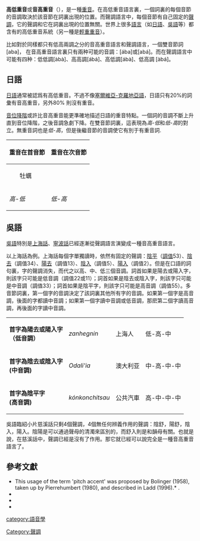 
'''高低重音'''或'''音高重音'''（{{lang-en|'''Pitch accent'''}}），是一種[[重音_(語音學)|重音]]。在高低重音語言裏，一個詞裏的每個音節的音調取決於該音節在詞裏出現的位置。而聲調語言中，每個音節有自己固定的[[聲調|聲調]]，它的聲調和它在詞裏出現的位置無關。世界上很多[[語言|語言]]（如[[日語|日語]]、[[吳語|吳語]]等）都含有的高低重音系統（另一種是[[輕重重音|輕重重音]]）。

比如對於同樣都只有低高兩調之分的音高重音語言和聲調語言，一個雙音節詞[aba]， 在音高重音語言裏只有兩种可能的音調：[ába]或[abá]。而在聲調語言中可能有四种：低低調[àbà]、高高調[ábá]、高低調[ábà]、低高調 [àbá]。

==日語==
{{main|日語高低重音}}
[[日語|日語]]通常被認爲有高低重音。不過不像[[塞爾維亞-克羅地亞語|塞爾維亞-克羅地亞語]]，日語只有20%的詞彙有音高重音，另外80% 則沒有重音。

[[音位降階|音位降階]]或許比音高重音能更準確地描述日語的重音特點。一個詞的音調不斷上升直到音位降階，之後音調急劇下降。在雙音節詞裏，這表現為''高-低''和''低-高''的對立。無重音詞也是''低-高''，但是後繼音節的音調使它有別于有重音詞. 

{| class="wikitable"
!colspan=2|重音在首音節
!colspan=2|重音在次音節
!colspan=2|無重音
|-
|{{IPA|[ka<sup>↓</sup>ki]}}||牡蠣
|{{IPA|[kaki<sup>↓</sup>]}}||垣
|{{IPA|[kaki]}}||柿

|-
|colspan=2|''高-低''
|colspan=2|''低-高''
|colspan=2|
|}

==吳語==
[[吳語|吳語]]特別是[[上海話|上海話]]、[[寧波話|寧波話]]已經逐漸從聲調語言演變成一種音高重音語言。

以上海話為例。上海話每個字單獨讀時，依然有固定的聲調：[[陰平|陰平]]（[[調值|調值]]53）、[[陰去|陰去]]（調值34）、[[陽去|陽去]]（調值13）、[[陰入|陰入]]（調值5）、[[陽入|陽入]]（調值2）。但是在口語的詞句裏，字的聲調消失，而代之以高、中、低三個音調。詞首如果是陽去或陽入字，則該字只可能是低音調（調值22或11）；詞首如果是陰去或陰入字，則該字只可能是中音調（調值33）；詞首如果是陰平字，則該字只可能是高音調（調值55）。多音節詞裏，第一個字的音調決定了該詞裏其他所有字的音調。如果第一個字是高音調，後面的字都讀中音調；如果第一個字讀中音調或低音調，那麽第二個字讀高音調，再後面的字讀中音調。

{| class=wikitable
|'''首字為陽去或陽入字<br>（低音調）'''||''zanhegnin''||上海人||低-高-中
|-
|'''首字為陰去或陰入字<br>(中音調)'''||''Odali'ia''||澳大利亚||中-高-中-中
|-
|'''首字為陰平字<br>(高音調)'''||''kónkonchitsau''||公共汽車||高-中-中-中
|}


吳語臨紹小片慈溪話只剩4個聲調，4個無任何辨義作用的聲調：陰舒，陽舒，陰入，陽入。陰陽是可以通過聲母的清濁來區別的，而舒入則是和韻母有關。也就是說，在慈溪話中，聲調已經是沒有了作用。那它就已經可以說完全是一種音高重音語言了。

==參考文獻==
{{refbegin}}
* This usage of the term 'pitch accent' was proposed by Bolinger (1958), taken up by Pierrehumbert (1980), and described in Ladd (1996).* {{citation |last=Bolinger |first=Dwight|author-link =|last2 =|first2 =|author2-link =|publication-date = 1958 |date=
 |year= |title=A theory of pitch accent in English|periodical = Word |edition= |volume=14 |pages=109–49|series =|publication-place =|place = |publisher= |id= |isbn= |doi=|oclc = |url= |accessdate=2008-01-14}}.
* {{citation  |last=Ladd  |first=Robert D.  | author-link =  | last2 =  | first2 =  | author2-link =  |title=Intonational Phonology
  | place =  |publisher=Cambridge University Press  |year=1996  |location=Cambridge, UK  |volume=  |edition=  |url=  |doi=
  |id=  |isbn=}}
* {{cite paper  |first=  |last=  |author=Pierrehumbert, Janet  |authorlink=  |coauthors=  |title=The phonology and phonetics of English intonation  |version=  |publisher=PhD thesis, MIT, Published 1988 by IULC  |date=1980  |url=http://ling.northwestern.edu/~jbp/publications/Pierrehumbert_PhD.pdf  |format=[[PDF|PDF]]  |accessdate=2008-01-14  |archive-date=2009-06-25  |archive-url=https://wayback.archive-it.org/all/20090625191540/http://www.ling.northwestern.edu/~jbp/publications/Pierrehumbert_PhD.pdf  |dead-url=yes  }}
* {{citation |last=Fortson IV |first=Benjamin W. |title=Indo-European Language and Culture |publisher=Blackwell Publishing  |year=2004 |isbn=1-4051-0316-7 }}
{{refend}}

{{Suprasegmentals}}

[[category:語音學|category:語音學]]
[[Category:聲調|Category:聲調]]